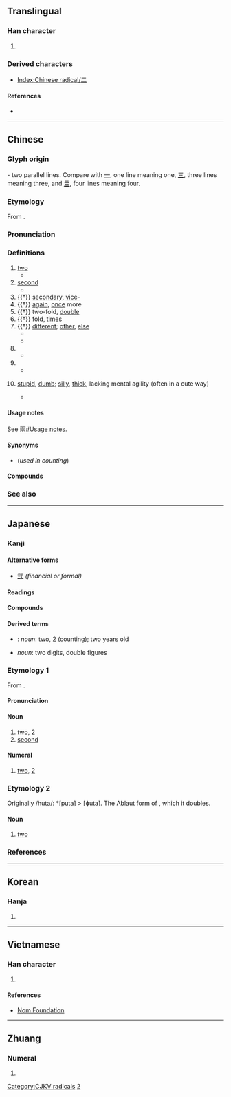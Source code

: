 {{character info/new}}
{{also|[[ニ]] (katakana)|貳|贰|弍|𠄞|𠄠}}
{{commonscat}}
==Translingual==
{{stroke order|type=animate}}

===Han character===
{{Han char|rn=7|rad=二|as=00|sn=2|four=10100|canj=MM|ids=⿱一一}}

# {{mul-kangxi radical-def}}

===Derived characters===
* [[Index:Chinese radical/二]]

====References====
* {{Han ref|kx=0086.010|dkj=00247|dj=0175.060|hdz=10002.010|uh=4E8C|ud=20108|bh=A447|bd=42055}}

[[Category:CJKV radicals]]

----

==Chinese==
{{zh-forms|alt=貳-financial,弍,𠄠}}

===Glyph origin===
{{Han etyl}}
{{liushu|i}} - two parallel lines. Compare with [[一]], one line meaning one, [[三]], three lines meaning three, and [[亖]], four lines meaning four.

===Etymology===
From {{inh|zh|sit-pro|*g/s-ni-s}}.

===Pronunciation===
{{zh-pron
|m=èr
|m-s=er4
|c=ji6
|c-t=ngei5
|g=eo5
|h=pfs=ngi;gd=ngi4
|j=er3
|md=nê
|mn=zz,kh,tn,tc,yl,sx,mg:jī/xm,qz,tp,lk,km,hc:lī/tc:gī
|mn-t=ri6
|w=3nyi,3hher
|x=e5
|mc=y
|oc=y
|ma=y
|cat=num,a
}}

===Definitions===
{{zh-hanzi}}

# [[two]]
#* {{zh-x|子 曰：「君子 之 道，或 出 或 處{chǔ}，或 默 或 語，'''二''' 人 同 心，其 利 斷 金。同 心 之 言，其 臭{xiù} 如 蘭。」|The Master said, on this, "The ways of good men (different seem). This in a public office toils; that in his home the time beguiles. One man his lips with silence seals; another all his mind reveals. But when '''two''' men are one in heart, not iron bolts keep them apart; the words they in their union use, fragrance like orchid plants diffuse."|CL|ref=Yijing}}
# [[second]]
#* {{zh-x|子 ^墨子 曰：國 有 七 患。七 患 者 何？城郭 溝池 不 可 守 而 治 宮室，一 患 也。邊國 至 境 四鄰 莫 救，'''二''' 患 也。|Mozi said: There are seven causes of worry to a state and they are: (1) When the outer and the inner city walls are not defensible; '''(2)''' When an enemy state is approaching and yet one's neighbours do not come to the rescue.|CL|ref=Mozi}}
# {{†}} [[secondary]], [[vice-]]
# {{†}} [[again]], [[once]] more
# {{†}} two-fold, [[double]]
# {{†}} [[fold]], [[times]]
# {{†}} [[different]]; [[other]], [[else]]
#* {{zh-l|二意}}
#* {{zh-l|二心}}
# {{non-gloss definition|Short for "[[twenty]], two hundred or two thousand" after hundreds, thousands and ten thousands.}}
#* {{zh-x|買 電腦 花 了 一 千 '''二'''。|Buying the computer cost me a thousand and '''two hundred''' bucks.}}
# {{non-gloss definition|Short for "[[twenty]] [[cents]]".}}
#* {{zh-x|黃瓜 一 塊 '''二''' 一 斤。|The cucumbers are one dollar '''twenty''' per half kilogram.}}
# {{lb|zh|Northeast Mandarin|neologism}} [[stupid]], [[dumb]]; [[silly]], [[thick]], lacking mental agility (often in a cute way)
#* {{zh-x|你 這 人 怎麼 這麼 '''二'''！|Why are you so '''incorrigibly stupid'''!}}

====Usage notes====
See [[兩#Usage notes]].

====Synonyms====
* (''used in counting'') {{zh-l|兩}}

====Compounds====
{{zh-der|一二|三二|不二|么二|二世|二乎|二乘|二京|二仲|二伏|二伯|二停|二傳|二儀|二八|二分|二則|二副|二南|二周|二哥|二喬|二四|二天|二妙|二姓|二姚|二娘|二婚|二子|二專|二府|二座|二弦|二心|二志|二惑|二意|二愣|二房|二手|二根|二櫃|二毛|二氣|二漢|二煎|二煤|二爺|二王|二皇|二祖|二禮|二程|二空|二等|二篆|二簧|二絃|二綠|二老|二聖|二胡|二致|二藍|二蘇|二親|二話|二諦|二諾|二謝|二豎|二足|二輪|二門|二陵|二陸|二障|二雅|二難|二黃|小二|巽二}}

===See also===
{{Chinese-numbers}}
{{table:playing cards/zh}}
{{zh-cat|Beginning}}
{{catlangname|zh|digits|numeral symbols|numerals}}

----

==Japanese==

===Kanji===
{{ja-kanji|grade=1|rs=二01}}

====Alternative forms====
* [[弐]] ''(financial or formal)''

====Readings====
{{ja-readings
|goon=に
|kanon=じ
|kun=ふた, ふた-つ
|nanori=おと, かず, つぎ, つぐ, にい, は, ふ, ふたつ, ふだ, わ
}}

====Compounds====
{{der3|lang=ja|{{ja-l|二王|におう}}
|{{ja-l|二月|にがつ}}
|{{ja-l|二言|にごん}}, {{ja-l|二言|ふたこと}}
|{{ja-l|二重|にじゅう}}
|{{ja-l|二乗|じじょう}}
|{{ja-l|二百|にひゃく}}
|{{ja-l|二次|にじ}}
|{{ja-l|二字|にじ}}
|{{ja-l|二塁|にるい}}
|{{ja-l|二階|にかい}}
|{{ja-l|二人|ふたり}}
|{{ja-l|二心|にしん}}, {{ja-l|二心|ふたごころ}}
|{{ja-l|二日|ふつか}}
|{{ja-l|二次元|にじげん}}
|{{ja-l|二院制|にいんせい}}
|{{ja-l|二毛作|にもうさく}}
|{{ja-l|二刀流|にとうりゅう}}
|{{ja-l|二人称|ににんしょう}}
|{{ja-l|二年草|にねんそう}}
|{{ja-l|二枚貝|にまいがい}}
|{{ja-l|二枚舌|にまいじた}}
|{{ja-l|二枚目|にまいめ}}
|{{ja-l|二十歳|はたち}}
|{{ja-l|二十日|はつか}}
|{{ja-l|二律背反|にりつはいはん}}
|{{ja-l|二重人格|にじゅうじんかく}}
|{{ja-l|二束三文|にそくさんもん}}
|{{ja-l|十重二十重|とえはたえ}}
|{{ja-l|二つ目|ふたつめ}}
|{{ja-l|二の次|にのつぎ}}
|{{ja-l|二の舞|にのまい}}
}}

====Derived terms====
* {{ja-r|二つ|ふたつ}}: ''noun'': [[two]], [[2]] (counting); two years old
* {{ja-r|二けた|ふたけた}} ''noun'': two digits, double figures

===Etymology 1===
{{ja-kanjitab|に|yomi=o}}
From {{etyl|ltc|ja|sort=に}} {{m|zh|二|tr=nyij<sup>H</sup>||two}}.

====Pronunciation====
{{ja-pron|yomi=goon|に|acc=1|acc_ref=DJR,NHK|a=Ja-2-ni.ogg}}

====Noun====
{{ja-noun|に}}

# [[two]], [[2]]
# [[second]]
#: {{ja-usex|二兎 を 追う者 は 一兎 を も 得ず|にと を おうもの は いっと を も えず|focus on one thing at a time}}
#: {{ja-usex|二 の 足 を 踏む|に の あし を ふむ|hesitate; think twice; shy or flinch}}
#: {{ja-usex|二階 から 目薬|にかい から めぐすり|trying to do an impossible task (lit. taking eye medicine from the second floor)}}

====Numeral====
{{cardinalbox|ja|1|2|3|一|三}}
{{ja-pos|numeral|に}}

# [[two]], [[2]]

===Etymology 2===
{{ja-kanjitab|ふた|yomi=k}}
Originally /huta/: *[puta] > [ɸuta]. The Ablaut form of {{m|ja|一|tr=hito<small>2</small>||one}}, which it doubles.

====Noun====
{{ja-noun|ふた}}

# [[two]]

===References===
<references/>

{{cln|ja|basic words|sort=に}}
{{cln|ja|numeral symbols|sort=2}}
{{cln|ja|numerals}}
{{topics|ja|Two}}

----

==Korean==

===Hanja===
{{ko-hanja|hangeul=이|rv=i|mr=i|y=i|eumhun=둘, 두|ehrv=dul|ehmr=tul|ehy=twul}}

# {{defn|lang=ko|sort=二00}}

[[Category:Korean numeral symbols|2]]

----

==Vietnamese==

===Han character===
{{vi-hantu|[[nhì]], [[nhị]]|rs=二00}}

# {{defn|lang=vi|sort=二00}}

====References====
* [http://nomfoundation.org/common/nom_details.php?codepoint=4e8c Nom Foundation]

----

==Zhuang==

===Numeral===
{{za-head|numeral}}

# {{za-sawndip form of|ngeih}}

{{attention|za|needs checking}}